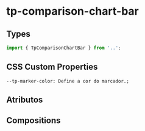 
<Meta of={comparisonChartBarStories} />

# tp-comparison-chart-bar

## Types

```ts
import { TpComparisonChartBar } from '..';
```

## CSS Custom Properties

```
--tp-marker-color: Define a cor do marcador.;
```

## Atributos

<Canvas of={comparisonChartBarStories.Default} />
<Controls of={comparisonChartBarStories.Default} />

## Compositions

<Canvas of={comparisonChartBarLabelStories.Label} />
<Controls of={comparisonChartBarLabelStories.Label} />
